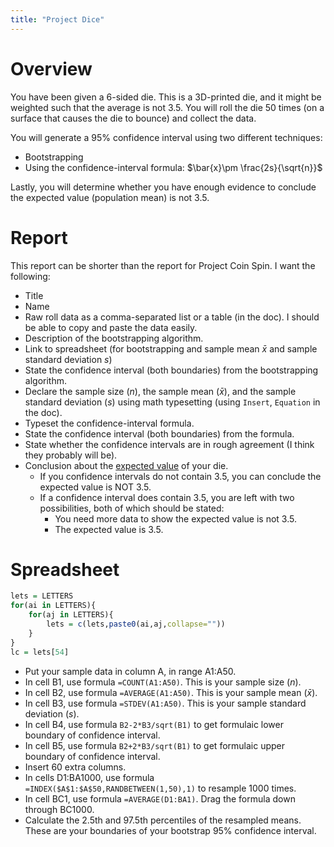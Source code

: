```yaml
---
title: "Project Dice"
---
```


# Overview

You have been given a 6-sided die. This is a 3D-printed die, and it might be weighted such that the average is not 3.5. You will roll the die 50 times (on a surface that causes the die to bounce) and collect the data.

You will generate a 95% confidence interval using two different techniques:

* Bootstrapping
* Using the confidence-interval formula: $\bar{x}\pm \frac{2s}{\sqrt{n}}$

Lastly, you will determine whether you have enough evidence to conclude the expected value (population mean) is not 3.5.

# Report

This report can be shorter than the report for Project Coin Spin. I want the following:

* Title
* Name
* Raw roll data as a comma-separated list or a table (in the doc). I should be able to copy and paste the data easily.
* Description of the bootstrapping algorithm.
* Link to spreadsheet (for bootstrapping and sample mean $\bar{x}$ and sample standard deviation $s$)
* State the confidence interval (both boundaries) from the bootstrapping algorithm.
* Declare the sample size ($n$), the sample mean ($\bar{x}$), and the sample standard deviation ($s$) using math typesetting (using `Insert`, `Equation` in the doc).
* Typeset the confidence-interval formula.
* State the confidence interval (both boundaries) from the formula.
* State whether the confidence intervals are in rough agreement (I think they probably will be).
* Conclusion about the [expected value](https://en.wikipedia.org/wiki/Expected_value) of your die.
    * If you confidence intervals do not contain 3.5, you can conclude the expected value is NOT 3.5.
    * If a confidence interval does contain 3.5, you are left with two possibilities, both of which should be stated:
        * You need more data to show the expected value is not 3.5.
        * The expected value is 3.5.


# Spreadsheet

```r
lets = LETTERS
for(ai in LETTERS){
    for(aj in LETTERS){
        lets = c(lets,paste0(ai,aj,collapse=""))
    }
}
lc = lets[54]
```

* Put your sample data in column A, in range A1:A50.
* In cell B1, use formula `=COUNT(A1:A50)`. This is your sample size ($n$).
* In cell B2, use formula `=AVERAGE(A1:A50)`. This is your sample mean ($\bar{x}$).
* In cell B3, use formula `=STDEV(A1:A50)`. This is your sample standard deviation ($s$).
* In cell B4, use formula `B2-2*B3/sqrt(B1)` to get formulaic lower boundary of confidence interval.
* In cell B5, use formula `B2+2*B3/sqrt(B1)` to get formulaic upper boundary of confidence interval.
* Insert 60 extra columns.
* In cells D1:BA1000, use formula `=INDEX($A$1:$A$50,RANDBETWEEN(1,50),1)` to resample 1000 times.
* In cell BC1, use formula `=AVERAGE(D1:BA1)`. Drag the formula down through BC1000.
* Calculate the 2.5th and 97.5th percentiles of the resampled means. These are your boundaries of your bootstrap 95% confidence interval.





